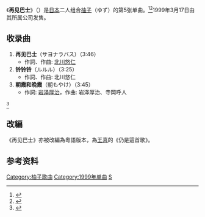 {{Infobox Single 
| Name           = 再见巴士
| Cover          = SNDC-28904.jpg
| Cover Size     = 
| Caption        = 
| Artist         = [[柚子_(组合)|柚子]]
| from Album     = {{link-ja|柚子圆|ゆずえん}}
| A-side         = 
| B-side         = 铃铃铃<br />朝霞和晚霞
| Released       = 1999年3月17日
| Format         = 
| Recorded       = 
| Genre          = [[J-Pop|J-Pop]]
| Language       = 
| Length         = 10分56秒
| Label          = 
| Writer         = [[北川悠仁|北川悠仁]]
| Lyricist       =
| Composer       =
| Arranger       =
| Producer       = {{link-ja|寺岡呼人|寺岡呼人}}&柚子
| Certification  = *白金（[[日本唱片協會|日本唱片協會]]）
| Chart position = *周榜第4位（[[Oricon公信榜|Oricon]]）
*1999年度年榜96位（Oricon）
| Last single    = 总有一天<br />（1999年）
| This single    = '''再见巴士'''<br />（1999年）
| Next single    = 多愁善感<br />（1999年）
| Misc           ={{Extra track listing
 | Album         = 柚子圆
 | Type          = studio
 | prev_track    = 开始的地方
 | prev_no       = 2
 | this_track    = '''再见巴士'''
 | track_no      = 3
 | next_track    = 嗨嗨
 | next_no       = 4
}}{{Extra track listing
 | Album         = Home [1997-2000]
 | Type          = greatest
 | prev_track    = 开始的地方
 | prev_no       = 9
 | this_track    = '''再见巴士'''
 | track_no      = 10
 | next_track    = 多愁善感
 | next_no       = 11
}}
}}

《'''再见巴士'''》（{{jpn|j=サヨナラバス|rm=sayonarabasu}}）是[[日本|日本]]二人组合[[柚子_(組合)|柚子]]（ゆず）的第5张单曲。<ref>{{Cite web|url = http://www.senha-yuzu.jp/discography/single/index10.php|title = ゆず Official Website | ディスコグラフィ | シングル|accessdate = 2016-02-28|author = |date = |publisher = |language = ja|deadurl = yes|archiveurl = https://web.archive.org/web/20150706144939/http://www.senha-yuzu.jp/discography/single/index10.php|archivedate = 2015-07-06}}</ref><ref>{{Cite web|url = http://www.oricon.co.jp/prof/30824/products/225295/1/|title = サヨナラバス/シャララン | ゆず | ORICON STYLE|accessdate = 2016-02-28|author = |date = |publisher = |language = ja|archive-date = 2019-12-05|archive-url = https://web.archive.org/web/20191205004623/https://www.oricon.co.jp/prof/30824/products/225295/1/|dead-url = no}}</ref>1999年3月17日由其所属公司{{link-ja|Senha&Company|セーニャ・アンド・カンパニー}}发售。

== 收录曲 ==
# '''再见巴士'''（サヨナラバス）（3:46）
#* 作詞、作曲: [[北川悠仁|北川悠仁]]
# '''铃铃铃'''（ルルル）（3:25）
#* 作詞、作曲: 北川悠仁
# '''朝霞和晚霞'''（朝もやけ）（3:45）
#* 作詞: [[岩泽厚治|岩泽厚治]]，作曲: 岩泽厚治、寺岡呼人
<ref>{{Cite web|url=https://itunes.apple.com/jp/album/sayonarabasu-single/id425585960|title=ゆずの「サヨナラバス - Single」を iTunes で|accessdate=2016-02-28|author=|date=|publisher=Apple Inc.}}</ref>

== 改編 ==
《再见巴士》亦被改編為粵語版本，為[[王喜|王喜]]的《仍是這首歌》。

== 参考资料 ==
{{Reflist}}

{{柚子单曲}}
{{DEFAULTSORT:sayonarabasu}}
[[Category:柚子歌曲|Category:柚子歌曲]]
[[Category:1999年单曲|Category:1999年单曲]]
[[Category:巴士題材作品|S]]
{{音乐小作品}}
